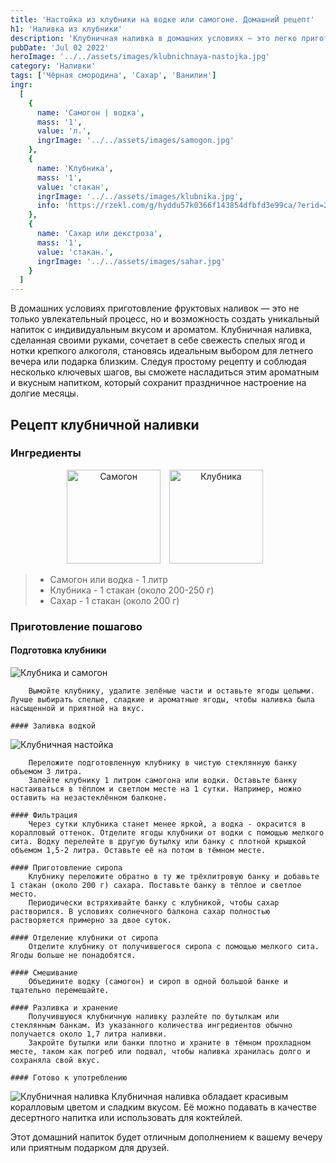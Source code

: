 ```yaml
---
title: 'Настойка из клубники на водке или самогоне. ДомашниЙ рецепт'
h1: 'Наливка из клубники'
description: 'Клубничная наливка в домашних условиях – это легко приготовимый фруктовый напиток, сочетающий свежесть спелых ягод с крепостью самогонного или водочного основания. Откройте для себя простой и вкусный рецепт, который позволит создать уникальный напиток с ярким ароматом и приятной сладостью.'
pubDate: 'Jul 02 2022'
heroImage: '../../assets/images/klubnichnaya-nastojka.jpg'
category: 'Наливки'
tags: ['Чёрная смородина', 'Сахар', 'Ванилин']
ingr:
  [
    {
      name: 'Самогон | водка',
      mass: '1',
      value: 'л.',
      ingrImage: '../../assets/images/samogon.jpg'
    },
    {
      name: 'Клубника',
      mass: '1',
      value: 'стакан',
      ingrImage: '../../assets/images/klubnika.jpg',
      info: 'https://rzekl.com/g/hyddu57k0366f143854dfbfd3e99ca/?erid=25H8d7vbP8SRTvH4QP3RzP&ulp=https%3A%2F%2Fmegamarket.ru%2Fcatalog%2F%3Fq%3D%25D0%25BA%25D0%25BB%25D1%2583%25D0%25B1%25D0%25BD%25D0%25B8%25D0%25BA%25D0%25B0'
    },
    {
      name: 'Сахар или декстроза',
      mass: '1',
      value: 'стакан.',
      ingrImage: '../../assets/images/sahar.jpg'
    }
  ]
---
```



В домашних условиях приготовление фруктовых наливок — это не только увлекательный процесс, но и возможность создать уникальный напиток с индивидуальным вкусом и ароматом. Клубничная наливка, сделанная своими руками, сочетает в себе свежесть спелых ягод и нотки крепкого алкоголя, становясь идеальным выбором для летнего вечера или подарка близким. Следуя простому рецепту и соблюдая несколько ключевых шагов, вы сможете насладиться этим ароматным и вкусным напитком, который сохранит праздничное настроение на долгие месяцы.

## Рецепт клубничной наливки

### Ингредиенты

<p align='center'>
	<Image
		height='150'
		style='display: inline-block; margin-right: 10px;'
		src={img4}
		formats='avif'
		alt='Самогон'
	/>
	<Image
		height='150'
		style='display: inline-block; margin-right: 10px;'
		src={img5}
		formats='avif'
		alt='Клубника'
	/>
</p>

> - Самогон или водка - 1 литр
> - Клубника - 1 стакан (около 200-250 г)
> - Сахар - 1 стакан (около 200 г)

### Приготовление пошагово

#### Подготовка клубники

<Image src={img2} formats='avif' alt='Клубника и самогон' />

        Вымойте клубнику, удалите зелёные части и оставьте ягоды целыми. Лучше выбирать спелые, сладкие и ароматные ягоды, чтобы наливка была насыщенной и приятной на вкус.

    #### Заливка водкой

<Image src={img3} formats='avif' alt='Клубничная настойка' />

        Переложите подготовленную клубнику в чистую стеклянную банку объемом 3 литра.
        Залейте клубнику 1 литром самогона или водки. Оставьте банку настаиваться в тёплом и светлом месте на 1 сутки. Например, можно оставить на незастеклённом балконе.

    #### Фильтрация
        Через сутки клубника станет менее яркой, а водка - окрасится в коралловый оттенок. Отделите ягоды клубники от водки с помощью мелкого сита. Водку перелейте в другую бутылку или банку с плотной крышкой объемом 1,5-2 литра. Оставьте её на потом в тёмном месте.

    #### Приготовление сиропа
        Клубнику переложите обратно в ту же трёхлитровую банку и добавьте 1 стакан (около 200 г) сахара. Поставьте банку в тёплое и светлое место.
        Периодически встряхивайте банку с клубникой, чтобы сахар растворился. В условиях солнечного балкона сахар полностью растворяется примерно за двое суток.

    #### Отделение клубники от сиропа
        Отделите клубнику от получившегося сиропа с помощью мелкого сита. Ягоды больше не понадобятся.

    #### Смешивание
        Объедините водку (самогон) и сироп в одной большой банке и тщательно перемешайте.

    #### Разливка и хранение
        Получившуюся клубничную наливку разлейте по бутылкам или стеклянным банкам. Из указанного количества ингредиентов обычно получается около 1,7 литра наливки.
        Закройте бутылки или банки плотно и храните в тёмном прохладном месте, таком как погреб или подвал, чтобы наливка хранилась долго и сохраняла свой вкус.

    #### Готово к употреблению

<Image src={img1} formats='avif' alt='Клубничная наливка' />
Клубничная наливка обладает красивым коралловым цветом и сладким вкусом. Её можно подавать в качестве
десертного напитка или использовать для коктейлей.

Этот домашний напиток будет отличным дополнением к вашему вечеру или приятным подарком для друзей.
